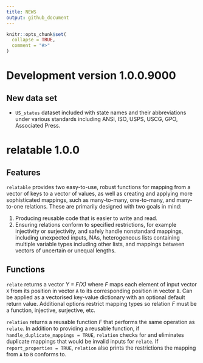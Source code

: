 ```yaml
---
title: NEWS
output: github_document
---
```


<!-- README.md is generated from NEWS.Rmd. Please edit that file -->

```r
knitr::opts_chunk$set(
  collapse = TRUE,
  comment = "#>"
)
```

# Development version 1.0.0.9000

## New data set

* `US_states` dataset included with state names and their abbreviations under various standards including ANSI, ISO, USPS, USCG, GPO, Associated Press.

# relatable 1.0.0

## Features

`relatable` provides two easy-to-use, robust functions for mapping from
a vector of keys to a vector of values, as well as creating and applying
more sophisticated mappings, such as many-to-many, one-to-many, and
many-to-one relations. These are primarily designed with two goals in
mind:

1.  Producing reusable code that is easier to write and read.
2.  Ensuring relations conform to specified restrictions, for example
    injectivity or surjectivity, and safely handle nonstandard mappings,
    including unexpected inputs, NAs, heterogeneous lists containing
    multiple variable types including other lists, and mappings between
    vectors of uncertain or unequal lengths.
    
## Functions

`relate` returns a vector *Y = F(X)* where *F* maps each element of input vector `X` from its position in vector `A` to its corresponding position in vector `B`. Can be applied as a vectorised key-value dictionary with an optional default return value. Additional options restrict mapping types so relation *F* must be a function, injective, surjective, etc.

 `relation` returns a reusable function *F* that performs the same operation as `relate`. In addition to providing a reusable function, if `handle_duplicate_mappings = TRUE`, `relation` checks for and eliminates duplicate mappings that would be invalid inputs for `relate`. If `report_properties = TRUE`, `relation` also prints the restrictions the mapping from `A` to `B` conforms to.
